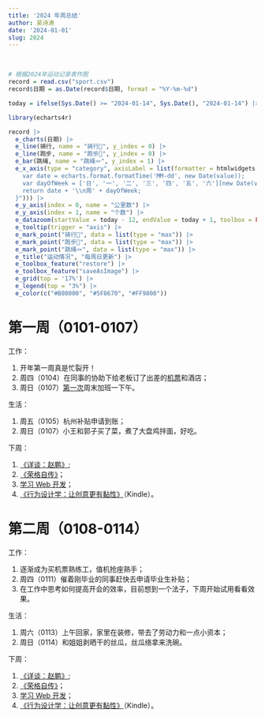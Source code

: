 ```yaml
---
title: '2024 年周总结'
author: 吴诗涛
date: '2024-01-01'
slug: 2024
---
```


<br><div class='fullwidth'>
```r
# 根据2024年运动记录表作图
record = read.csv("sport.csv")
record$日期 = as.Date(record$日期, format = "%Y-%m-%d")

today = ifelse(Sys.Date() >= "2024-01-14", Sys.Date(), "2024-01-14") |> as.Date()

library(echarts4r)

record |>
  e_charts(日期) |>
  e_line(骑行, name = "骑行️🚴", y_index = 0) |>
  e_line(跑步, name = "跑步🏃", y_index = 0) |>
  e_bar(跳绳, name = "跳绳🪢", y_index = 1) |>
  e_x_axis(type = "category", axisLabel = list(formatter = htmlwidgets::JS("function(value, index) {
    var date = echarts.format.formatTime('MM-dd', new Date(value));
    var dayOfWeek = ['日', '一', '二', '三', '四', '五', '六'][new Date(value).getDay()];
    return date + '\\n周' + dayOfWeek;
  }"))) |>
  e_y_axis(index = 0, name = "公里数") |>
  e_y_axis(index = 1, name = "个数") |>
  e_datazoom(startValue = today - 12, endValue = today + 1, toolbox = FALSE) |>
  e_tooltip(trigger = "axis") |>
  e_mark_point("骑行️🚴", data = list(type = "max")) |>
  e_mark_point("跑步🏃", data = list(type = "max")) |>
  e_mark_point("跳绳🪢", data = list(type = "max")) |>
  e_title("运动情况", "每周日更新") |>
  e_toolbox_feature("restore") |>
  e_toolbox_feature("saveAsImage") |>
  e_grid(top = '17%') |>
  e_legend(top = "3%") |>
  e_color(c("#B80000", "#5F8670", "#FF9800"))
```
</div>

# 第一周（0101-0107）

工作：

1. 开年第一周真是忙裂开！
1. 周四（0104）在同事的协助下给老板订了出差的[机票](../../posts/first-flight-ticket/)和酒店；
1. 周日（0107）[第一次](../../posts/overtime-request/)周末加班一下午。

生活：

1. 周五（0105）杭州补贴申请到账；
1. 周日（0107）小王和郭子买了菜，煮了大盘鸡拌面，好吃。

下周：

1. [《详谈：赵鹏》](https://learn.shitao5.org/posts/20240106-xtzp/);
1. [《荣格自传》](https://learn.shitao5.org/posts/20231228-rgzz/)；
1. [学习 Web 开发](https://learn.shitao5.org/posts/20231217-web/)；
1. [《行为设计学：让创意更有黏性》](https://book.douban.com/subject/30390604/)（Kindle）。

# 第二周（0108-0114）

工作：

1. 逐渐成为买机票熟练工，值机抢座熟手；
1. 周四（0111）催着刚毕业的同事赶快去申请毕业生补贴；
1. 在工作中思考如何提高开会的效率，目前想到一个法子，下周开始试用看看效果。

生活：

1. 周六（0113）上午回家，家里在装修，带去了劳动力和一点小资本；
1. 周日（0114）和姐姐剥晒干的丝瓜，丝瓜络拿来洗碗。

下周：

1. [《详谈：赵鹏》](https://learn.shitao5.org/posts/20240106-xtzp/);
1. [《荣格自传》](https://learn.shitao5.org/posts/20231228-rgzz/)；
1. [学习 Web 开发](https://learn.shitao5.org/posts/20231217-web/)；
1. [《行为设计学：让创意更有黏性》](https://book.douban.com/subject/30390604/)（Kindle）。





